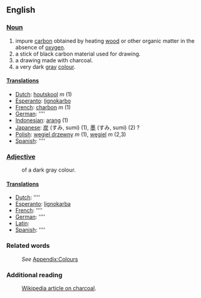 ==English==
===[[Noun]]===
#impure [[carbon]] obtained by heating [[wood]] or other organic matter in the absence of [[oxygen]].
#a stick of black carbon material used for drawing.
#a drawing made with charcoal. 
#a very dark [[gray]] [[colour]].

====[[Translation]]s====
*[[Dutch]]: [[houtskool]] ''m'' (1)
*[[Esperanto]]: [[lignokarbo]]
*[[French]]: [[charbon]] ''m'' (1)
*[[German]]: [[]] ''''
*[[Indonesian]]: [[arang]] (1)
*[[Japanese]]: [[炭]] (すみ, sumi) (1), [[墨]] (すみ, sumi) (2) ?
*[[Polish]]: [[węgiel drzewny]] ''m'' (1), [[węgiel]] ''m'' (2,3)
*[[Spanish]]: [[]] ''''

===[[Adjective]]===
:of a dark gray colour.

====[[Translation]]s====
*[[Dutch]]: [[]] ''''
*[[Esperanto]]: [[lignokarba]]
*[[French]]: [[]] ''''
*[[German]]: [[]] ''''
*[[Latin]]: [[]]
*[[Spanish]]: [[]] ''''

===Related words===
:''See'' [[Wiktionary_Appendix:Colours|Appendix:Colours]]
===Additional reading===
:[[w:charcoal|Wikipedia article on charcoal]].